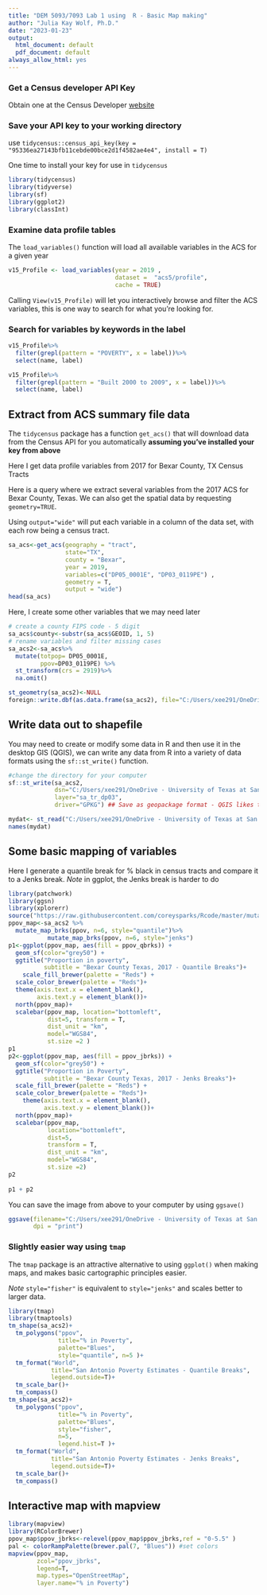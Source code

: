 ---
title: "DEM 5093/7093 Lab 1 using  R - Basic Map making"
author: "Julia Kay Wolf, Ph.D."
date: "2023-01-23"
output:
  html_document: default
  pdf_document: default
always_allow_html: yes
---

### Get a Census developer API Key
Obtain one at the Census Developer [website](http://api.census.gov/data/key_signup.html)

### Save your API key to your working directory
use `tidycensus::census_api_key(key =  "95336ea27143bfb11cebde00bce2d1f4582ae4e4", install = T)`

One time to install your key for use in `tidycensus`

```{r, message=FALSE, eval=TRUE}
library(tidycensus)
library(tidyverse)
library(sf)
library(ggplot2)
library(classInt)
```


### Examine data profile tables
The `load_variables()` function will load all available variables in the ACS for a given year
```{r}
v15_Profile <- load_variables(year = 2019 ,
                              dataset =  "acs5/profile",
                              cache = TRUE)
```

Calling `View(v15_Profile)` will let you interactively browse and filter the ACS variables, this is one way to search for what you're looking for.


### Search for variables by keywords in the label 
```{r}
v15_Profile%>%
  filter(grepl(pattern = "POVERTY", x = label))%>%
  select(name, label)
```

```{r}
v15_Profile%>%
  filter(grepl(pattern = "Built 2000 to 2009", x = label))%>%
  select(name, label)
```

\newpage
## Extract from ACS summary file data

The `tidycensus` package has a function `get_acs()` that will download data from the Census API for you automatically **assuming you've installed your key from above** 

Here I get data profile variables from 2017 for Bexar County, TX Census Tracts


Here is a query where we extract several variables from the 2017 ACS for Bexar County, Texas. We can also get the spatial data by requesting `geometry=TRUE`. 

Using `output="wide"` will put each variable in a column of the data set, with each row being a census tract. 

```{r, results='hide'}
sa_acs<-get_acs(geography = "tract",
                state="TX",
                county = "Bexar",
                year = 2019,
                variables=c("DP05_0001E", "DP03_0119PE") ,
                geometry = T,
                output = "wide")
head(sa_acs)
```


Here, I create some other variables that we may need later
```{r}
# create a county FIPS code - 5 digit
sa_acs$county<-substr(sa_acs$GEOID, 1, 5)
# rename variables and filter missing cases
sa_acs2<-sa_acs%>%
  mutate(totpop= DP05_0001E,
         ppov=DP03_0119PE) %>%
  st_transform(crs = 2919)%>%
  na.omit()
```

```{r, eval=F}
st_geometry(sa_acs2)<-NULL
foreign::write.dbf(as.data.frame(sa_acs2), file="C:/Users/xee291/OneDrive - University of Texas at San Antonio/Documents/UTSA 2022-2023/GIS Class/Lab 1/Lab 1_V2/acs_lab1.dbf")
```



## Write data out to shapefile
You may need to create or modify some data in R and then use it in the desktop GIS (QGIS), we can write any data from R into a variety of data formats using the  `sf::st_write()` function.


```{r, message=FALSE, warning=FALSE, eval=F}
#change the directory for your computer
sf::st_write(sa_acs2,
             dsn="C:/Users/xee291/OneDrive - University of Texas at San Antonio/Documents/UTSA 2022-2023/GIS Class/Lab 1/Lab 1_V2/sa_tr_dp03.gpkg",
             layer="sa_tr_dp03",
             driver="GPKG") ## Save as geopackage format - QGIS likes this
```

```{r}
mydat<- st_read("C:/Users/xee291/OneDrive - University of Texas at San Antonio/Documents/UTSA 2022-2023/GIS Class/Lab 1/Lab 1_V2/sa_tr_dp03.gpkg")
names(mydat)
```


\newpage

## Some basic mapping of variables
Here I generate a quantile break for % black in census tracts and compare it to a Jenks break. *Note* in ggplot, the Jenks break is harder to do
```{r, message=FALSE, fig.width=12, fig.height=8}
library(patchwork)
library(ggsn)
library(xplorerr)
source("https://raw.githubusercontent.com/coreysparks/Rcode/master/mutate_map_funs.R")
ppov_map<-sa_acs2 %>%
  mutate_map_brks(ppov, n=6, style="quantile")%>%
           mutate_map_brks(ppov, n=6, style="jenks")
p1<-ggplot(ppov_map, aes(fill = ppov_qbrks)) + 
  geom_sf(color="grey50") + 
  ggtitle("Proportion in poverty", 
          subtitle = "Bexar County Texas, 2017 - Quantile Breaks")+
    scale_fill_brewer(palette = "Reds") + 
  scale_color_brewer(palette = "Reds")+
  theme(axis.text.x = element_blank(),
        axis.text.y = element_blank())+
  north(ppov_map)+
  scalebar(ppov_map, location="bottomleft",
           dist=5, transform = T,
           dist_unit = "km",
           model="WGS84",
           st.size =2 )
p1
p2<-ggplot(ppov_map, aes(fill = ppov_jbrks)) + 
  geom_sf(color="grey50") + 
  ggtitle("Proportion in Poverty", 
          subtitle = "Bexar County Texas, 2017 - Jenks Breaks")+
  scale_fill_brewer(palette = "Reds") + 
  scale_color_brewer(palette = "Reds")+
    theme(axis.text.x = element_blank(),
          axis.text.y = element_blank())+
  north(ppov_map)+
  scalebar(ppov_map, 
           location="bottomleft",
           dist=5,
           transform = T,
           dist_unit = "km",
           model="WGS84",
           st.size =2)
p2
  
p1 + p2
```

You can save the image from above to your computer by using `ggsave()`
```{r, eval=T}
ggsave(filename="C:/Users/xee291/OneDrive - University of Texas at San Antonio/Documents/UTSA 2022-2023/GIS Class/Lab 1/Lab 1_V2/lab1map1.png",
       dpi = "print")
```

### Slightly easier way using `tmap`

The `tmap` package is an attractive alternative to using `ggplot()` when making maps, and makes basic cartographic principles easier.

*Note* `style="fisher"` is equivalent to `style="jenks"` and scales better to larger data.

```{r}
library(tmap)
library(tmaptools)
tm_shape(sa_acs2)+
  tm_polygons("ppov",
              title="% in Poverty",
              palette="Blues",
              style="quantile", n=5 )+
  tm_format("World",
            title="San Antonio Poverty Estimates - Quantile Breaks",
            legend.outside=T)+
  tm_scale_bar()+
  tm_compass()
tm_shape(sa_acs2)+
  tm_polygons("ppov",
              title="% in Poverty",
              palette="Blues",
              style="fisher",
              n=5,
              legend.hist=T )+
  tm_format("World",
            title="San Antonio Poverty Estimates - Jenks Breaks",
            legend.outside=T)+
  tm_scale_bar()+
  tm_compass()
```


## Interactive map with mapview

```{r}
library(mapview)
library(RColorBrewer)
ppov_map$ppov_jbrks<-relevel(ppov_map$ppov_jbrks,ref = "0-5.5" )
pal <- colorRampPalette(brewer.pal(7, "Blues")) #set colors
mapview(ppov_map,
        zcol="ppov_jbrks",
        legend=T,
        map.types="OpenStreetMap",
        layer.name="% in Poverty")
```
